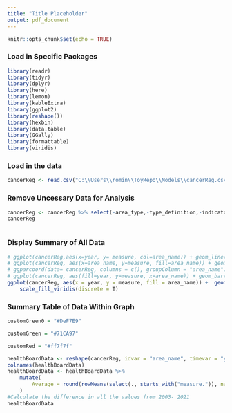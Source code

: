 ```yaml
--- 
title: "Title Placeholder"
output: pdf_document
---
```


```r
knitr::opts_chunk$set(echo = TRUE)
```

### Load in Specific Packages
```r
library(readr)
library(tidyr)
library(dplyr)
library(here)
library(lemon)
library(kableExtra)
library(ggplot2)
library(reshape())
library(hexbin)
library(data.table)
library(GGally)
library(formattable)
library(viridis)
```

### Load in the data 
```r
cancerReg <- read.csv("C:\\Users\\romin\\ToyRepo\\Models\\cancerReg.csv") 
```


### Remove Uncessary Data for Analysis
```r
cancerReg <- cancerReg %>% select(-area_type,-type_definition,-indicator, -upper_confidence_interval, -lower_confidence_interval, -numerator)
cancerReg
```

```r

```

### Display Summary of All Data
```r

# ggplot(cancerReg,aes(x=year, y= measure, col=area_name)) + geom_line() + geom_point()
# ggplot(cancerReg, aes(x=area_name, y=measure, fill=area_name)) + geom_violin()
# ggparcoord(data= cancerReg, columns = c(), groupColumn = "area_name")
# ggplot(cancerReg, aes(fill=year, y=measure, x=area_name)) + geom_bar(position = "stack", stat = "identity")
ggplot(cancerReg, aes(x = year, y = measure, fill = area_name)) +  geom_area(alpha=0.6 , size=.5, colour="white") +
    scale_fill_viridis(discrete = T) 
``` 

### Summary Table of Data Within Graph 
```r
customGreen0 = "#DeF7E9"

customGreen = "#71CA97"

customRed = "#ff7f7f"

healthBoardData <- reshape(cancerReg, idvar = "area_name", timevar = "year", v.names = "measure", direction = "wide")
colnames(healthBoardData)
healthBoardData <- healthBoardData %>%
    mutate(
        Average = round(rowMeans(select(., starts_with("measure.")), na.rm = TRUE), 2),
    )
#Calculate the difference in all the values from 2003- 2021
healthBoardData
``` 